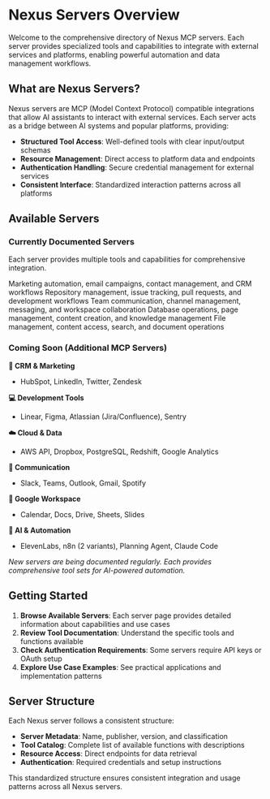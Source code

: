 # Nexus Servers Overview

Welcome to the comprehensive directory of Nexus MCP servers. Each server provides specialized tools and capabilities to integrate with external services and platforms, enabling powerful automation and data management workflows.

## What are Nexus Servers?

Nexus servers are MCP (Model Context Protocol) compatible integrations that allow AI assistants to interact with external services. Each server acts as a bridge between AI systems and popular platforms, providing:

- **Structured Tool Access**: Well-defined tools with clear input/output schemas
- **Resource Management**: Direct access to platform data and endpoints  
- **Authentication Handling**: Secure credential management for external services
- **Consistent Interface**: Standardized interaction patterns across all platforms

## Available Servers

### Currently Documented Servers

<Note>Each server provides multiple tools and capabilities for comprehensive integration.</Note>

<CardGroup cols={2}>
  <Card title="ActiveCampaign" icon="envelope" href="/nexus/reference/servers/activecampaign">
    Marketing automation, email campaigns, contact management, and CRM workflows
  </Card>
  <Card title="GitHub" icon="github" href="/nexus/reference/servers/github">
    Repository management, issue tracking, pull requests, and development workflows
  </Card>
  <Card title="Slack" icon="slack" href="/nexus/reference/servers/slack">
    Team communication, channel management, messaging, and workspace collaboration
  </Card>
  <Card title="Notion" icon="notion" href="/nexus/reference/servers/notion">
    Database operations, page management, content creation, and knowledge management
  </Card>
  <Card title="Google Drive" icon="google-drive" href="/nexus/reference/servers/googledrive">
    File management, content access, search, and document operations
  </Card>
</CardGroup>

### Coming Soon (Additional MCP Servers)

**🎯 CRM & Marketing**
- HubSpot, LinkedIn, Twitter, Zendesk

**💻 Development Tools** 
- Linear, Figma, Atlassian (Jira/Confluence), Sentry

**☁️ Cloud & Data**
- AWS API, Dropbox, PostgreSQL, Redshift, Google Analytics

**💬 Communication**
- Slack, Teams, Outlook, Gmail, Spotify

**📱 Google Workspace**
- Calendar, Docs, Drive, Sheets, Slides

**🤖 AI & Automation**
- ElevenLabs, n8n (2 variants), Planning Agent, Claude Code

*New servers are being documented regularly. Each provides comprehensive tool sets for AI-powered automation.*

## Getting Started

1. **Browse Available Servers**: Each server page provides detailed information about capabilities and use cases
2. **Review Tool Documentation**: Understand the specific tools and functions available
3. **Check Authentication Requirements**: Some servers require API keys or OAuth setup
4. **Explore Use Case Examples**: See practical applications and implementation patterns

## Server Structure

Each Nexus server follows a consistent structure:
- **Server Metadata**: Name, publisher, version, and classification
- **Tool Catalog**: Complete list of available functions with descriptions
- **Resource Access**: Direct endpoints for data retrieval
- **Authentication**: Required credentials and setup instructions

This standardized structure ensures consistent integration and usage patterns across all Nexus servers.
